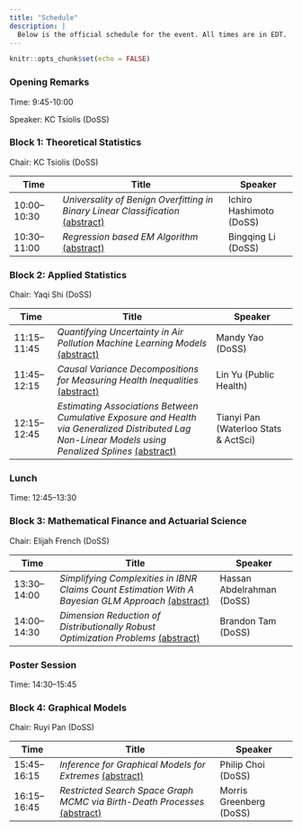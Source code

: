 ```yaml
---
title: "Schedule"
description: |
  Below is the official schedule for the event. All times are in EDT.
---
```


```r
knitr::opts_chunk$set(echo = FALSE)
```

### Opening Remarks

Time: 9:45-10:00

Speaker: KC Tsiolis (DoSS)



### Block 1: Theoretical Statistics</span>  

Chair: KC Tsiolis (DoSS)

| Time          | Title                                                                 | Speaker                      |
|---------------------|-----------------------------------------------------------------------|------------------------------|
| 10:00–10:30   | *Universality of Benign Overfitting in Binary Linear Classification* [(abstract)](abstracts.html#ichiro-hashimoto) | Ichiro Hashimoto (DoSS)      |
| 10:30–11:00   | *Regression based EM Algorithm* [(abstract)](abstracts.html#bingqing-li) | Bingqing Li (DoSS)           |





### Block 2: Applied Statistics</span>  

Chair: Yaqi Shi (DoSS)

| Time          | Title                                                                 | Speaker                             |
|--------------------|-----------------------------------------------------------------------|-------------------------------------|
| 11:15–11:45   | *Quantifying Uncertainty in Air Pollution Machine Learning Models* [(abstract)](abstracts.html#mandy-yao) | Mandy Yao (DoSS)                    |
| 11:45–12:15   | *Causal Variance Decompositions for Measuring Health Inequalities* [(abstract)](abstracts.html#lin-yu) | Lin Yu (Public Health)              |
| 12:15–12:45   | *Estimating Associations Between Cumulative Exposure and Health via Generalized Distributed Lag Non-Linear Models using Penalized Splines* [(abstract)](abstracts.html#tianyi-pan) | Tianyi Pan (Waterloo Stats & ActSci) |


### Lunch

Time: 12:45–13:30



### Block 3: Mathematical Finance and Actuarial Science</span>  

Chair: Elijah French (DoSS)

| Time          | Title                                                                 | Speaker                          |
|--------------------|-----------------------------------------------------------------------|----------------------------------|
| 13:30–14:00   | *Simplifying Complexities in IBNR Claims Count Estimation With A Bayesian GLM Approach* [(abstract)](abstracts.html#hassan-abdelrahman) | Hassan Abdelrahman (DoSS)       |
| 14:00–14:30   | *Dimension Reduction of Distributionally Robust Optimization Problems* [(abstract)](abstracts.html#brandon-tam) | Brandon Tam (DoSS)              |


### Poster Session

Time: 14:30–15:45




### Block 4: Graphical Models</span>  

Chair: Ruyi Pan (DoSS)

| Time          | Title                                                                 | Speaker                          |
|--------------------|-----------------------------------------------------------------------|----------------------------------|
| 15:45–16:15   | *Inference for Graphical Models for Extremes* [(abstract)](abstracts.html#philip-choi) | Philip Choi (DoSS)              |
| 16:15–16:45   | *Restricted Search Space Graph MCMC via Birth-Death Processes* [(abstract)](abstracts.html#morris-greenberg) | Morris Greenberg (DoSS)         |















